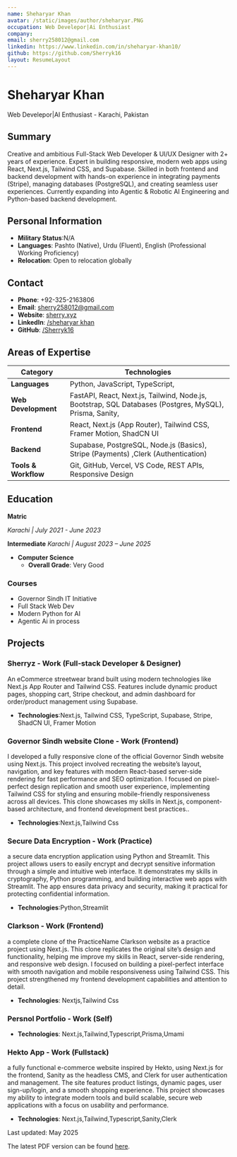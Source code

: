 ```yaml
---
name: Sheharyar Khan
avatar: /static/images/author/sheharyar.PNG
occupation: Web Develepor|Ai Enthusiast
company:
email: sherry258012@gmail.com
linkedin: https://www.linkedin.com/in/sheharyar-khan10/
github: https://github.com/Sherryk16
layout: ResumeLayout
---
```


# Sheharyar Khan

Web Develepor|AI Enthusiast - Karachi, Pakistan

## Summary

Creative and ambitious Full-Stack Web Developer & UI/UX Designer with 2+ years of experience. Expert in building responsive, modern web apps using React, Next.js, Tailwind CSS, and Supabase. Skilled in both frontend and backend development with hands-on experience in integrating payments (Stripe), managing databases (PostgreSQL), and creating seamless user experiences. Currently expanding into Agentic & Robotic AI Engineering and Python-based backend development.

## Personal Information

- **Military Status**:N/A
- **Languages**: Pashto (Native), Urdu (Fluent), English (Professional Working Proficiency)
- **Relocation**: Open to relocation globally

## Contact

- **Phone**: +92-325-2163806
- **Email**: [sherry258012@gmail.com](mailto:sherry258012@gmail.com)
- **Website**: [sherry.xyz](http://www.sherry.xyz)
- **LinkedIn**: [/sheharyar khan](https://www.linkedin.com/in/sheharyar-khan10/)
- **GitHub**: [/Sherryk16](https://github.com/Sherryk16)

## Areas of Expertise

| Category             | Technologies                                                                                            |
| -------------------- | ------------------------------------------------------------------------------------------------------- |
| **Languages**        | Python, JavaScript, TypeScript,                                                                         |
| **Web Development**  | FastAPI, React, Next.js, Tailwind, Node.js, Bootstrap, SQL Databases (Postgres, MySQL), Prisma, Sanity, |
| **Frontend**         | React, Next.js (App Router), Tailwind CSS, Framer Motion, ShadCN UI                                     |
| **Backend**          | Supabase, PostgreSQL, Node.js (Basics), Stripe (Payments) ,Clerk (Authentication)                       |
| **Tools & Workflow** | Git, GitHub, Vercel, VS Code, REST APIs, Responsive Design                                              |

## Education

**Matric**

_Karachi | July 2021 - June 2023_

**Intermediate**
_Karachi | August 2023 – June 2025_

- **Computer Science**
  - **Overall Grade**: Very Good

### Courses

- Governor Sindh IT Initiative
- Full Stack Web Dev
- Modern Python for AI
- Agentic Ai in process

## Projects

### Sherryz - Work (Full-stack Developer & Designer)

An eCommerce streetwear brand built using modern technologies like Next.js App Router and Tailwind CSS. Features include dynamic product pages, shopping cart, Stripe checkout, and admin dashboard for order/product management using Supabase.

- **Technologies**:Next.js, Tailwind CSS, TypeScript, Supabase, Stripe, ShadCN UI, Framer Motion

### Governor Sindh website Clone - Work (Frontend)

I developed a fully responsive clone of the official Governor Sindh website using Next.js. This project involved recreating the website’s layout, navigation, and key features with modern React-based server-side rendering for fast performance and SEO optimization. I focused on pixel-perfect design replication and smooth user experience, implementing Tailwind CSS for styling and ensuring mobile-friendly responsiveness across all devices. This clone showcases my skills in Next.js, component-based architecture, and frontend development best practices..

- **Technologies**:Next.js,Tailwind Css

### Secure Data Encryption - Work (Practice)

a secure data encryption application using Python and Streamlit. This project allows users to easily encrypt and decrypt sensitive information through a simple and intuitive web interface. It demonstrates my skills in cryptography, Python programming, and building interactive web apps with Streamlit. The app ensures data privacy and security, making it practical for protecting confidential information.

- **Technologies**:Python,Streamlit

### Clarkson - Work (Frontend)

a complete clone of the PracticeName Clarkson website as a practice project using Next.js. This clone replicates the original site’s design and functionality, helping me improve my skills in React, server-side rendering, and responsive web design. I focused on building a pixel-perfect interface with smooth navigation and mobile responsiveness using Tailwind CSS. This project strengthened my frontend development capabilities and attention to detail.

- **Technologies**:
  Nextjs,Tailwind Css

### Persnol Portfolio - Work (Self)

- **Technologies**: Next.js,Tailwind,Typescript,Prisma,Umami

### Hekto App - Work (Fullstack)

a fully functional e-commerce website inspired by Hekto, using Next.js for the frontend, Sanity as the headless CMS, and Clerk for user authentication and management. The site features product listings, dynamic pages, user sign-up/login, and a smooth shopping experience. This project showcases my ability to integrate modern tools and build scalable, secure web applications with a focus on usability and performance.

- **Technologies**: Next.js,Tailwind,Typescript,Sanity,Clerk

Last updated: May 2025

The latest PDF version can be found [here](https://drive.google.com/file/d/12rfWXMPsxnk3oNhL9MkLp6hQ2WUMN64j/view?usp=sharing).
